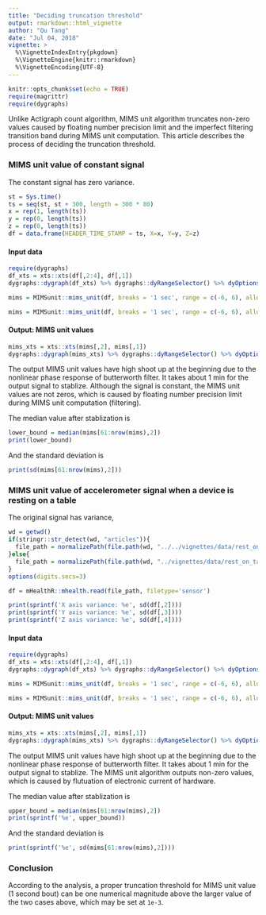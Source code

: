 ```yaml
---
title: "Deciding truncation threshold"
output: rmarkdown::html_vignette
author: "Qu Tang"
date: "Jul 04, 2018"
vignette: >
  %\VignetteIndexEntry{pkgdown}
  %\VignetteEngine{knitr::rmarkdown}
  %\VignetteEncoding{UTF-8}
---
```


```r
knitr::opts_chunk$set(echo = TRUE)
require(magrittr)
require(dygraphs)
```

Unlike Actigraph count algorithm, MIMS unit algorithm truncates non-zero values caused by floating number precision limit and the imperfect filtering transition band during MIMS unit computation. This article describes the process of deciding the truncation threshold.

### MIMS unit value of constant signal

The constant signal has zero variance.


```r
st = Sys.time()
ts = seq(st, st + 300, length = 300 * 80)
x = rep(1, length(ts))
y = rep(0, length(ts))
z = rep(0, length(ts))
df = data.frame(HEADER_TIME_STAMP = ts, X=x, Y=y, Z=z)
```

#### Input data
```r
require(dygraphs)
df_xts = xts::xts(df[,2:4], df[,1])
dygraphs::dygraph(df_xts) %>% dygraphs::dyRangeSelector() %>% dyOptions(colors = RColorBrewer::brewer.pal(3, "Set2")) %>% dyLegend(width = 400) %>% dyAxis("y", label = "Acceleration (g)", valueRange = c(-2, 2))
```

```r
mims = MIMSunit::mims_unit(df, breaks = '1 sec', range = c(-6, 6), allow_truncation=FALSE)
```

```r
mims = MIMSunit::mims_unit(df, breaks = '1 sec', range = c(-6, 6), allow_truncation=FALSE)
```

#### Output: MIMS unit values
```r
mims_xts = xts::xts(mims[,2], mims[,1])
dygraphs::dygraph(mims_xts) %>% dygraphs::dyRangeSelector() %>% dyOptions(colors = RColorBrewer::brewer.pal(1, "Set2"), drawPoints=TRUE, pointSize=2) %>% dyLegend(width = 400) %>% dyAxis("y", label = "MIMS unit")
```

The output MIMS unit values have high shoot up at the beginning due to the nonlinear phase response of butterworth filter. It takes about 1 min for the output signal to stablize. Although the signal is constant, the MIMS unit values are not zeros, which is caused by floating number precision limit during MIMS unit computation (filtering).

The median value after stablization is 
```r
lower_bound = median(mims[61:nrow(mims),2])
print(lower_bound)
```
And the standard deviation is
```r
print(sd(mims[61:nrow(mims),2]))
```

### MIMS unit value of accelerometer signal when a device is resting on a table

The original signal has variance,
```r
wd = getwd()
if(stringr::str_detect(wd, "articles")){
  file_path = normalizePath(file.path(wd, "../../vignettes/data/rest_on_table.csv"))
}else{
  file_path = normalizePath(file.path(wd, "../vignettes/data/rest_on_table.csv"))
}
options(digits.secs=3)
```

```r
df = mHealthR::mhealth.read(file_path, filetype='sensor')
```

```r
print(sprintf('X axis variance: %e', sd(df[,2])))
print(sprintf('Y axis variance: %e', sd(df[,3])))
print(sprintf('Z axis variance: %e', sd(df[,4])))
```

#### Input data
```r
require(dygraphs)
df_xts = xts::xts(df[,2:4], df[,1])
dygraphs::dygraph(df_xts) %>% dygraphs::dyRangeSelector() %>% dyOptions(colors = RColorBrewer::brewer.pal(3, "Set2")) %>% dyLegend(width = 400) %>% dyAxis("y", label = "Acceleration (g)", valueRange = c(-2, 2))
```

```r
mims = MIMSunit::mims_unit(df, breaks = '1 sec', range = c(-6, 6), allow_truncation=FALSE)
```

```r
mims = MIMSunit::mims_unit(df, breaks = '1 sec', range = c(-6, 6), allow_truncation=FALSE)
```

#### Output: MIMS unit values
```r
mims_xts = xts::xts(mims[,2], mims[,1])
dygraphs::dygraph(mims_xts) %>% dygraphs::dyRangeSelector() %>% dyOptions(colors = RColorBrewer::brewer.pal(1, "Set2"), drawPoints=TRUE, pointSize=2) %>% dyLegend(width = 400) %>% dyAxis("y", label = "MIMS unit")
```

The output MIMS unit values have high shoot up at the beginning due to the nonlinear phase response of butterworth filter. It takes about 1 min for the output signal to stablize. The MIMS unit algorithm outputs non-zero values, which is caused by flutuation of electronic current of hardware.

The median value after stablization is
```r
upper_bound = median(mims[61:nrow(mims),2])
print(sprintf('%e', upper_bound))
```
And the standard deviation is
```r
print(sprintf('%e', sd(mims[61:nrow(mims),2])))
```

### Conclusion
According to the analysis, a proper truncation threshold for MIMS unit value (1 second bout) can be one numerical magnitude above the larger value of the two cases above, which may be set at `1e-3`.